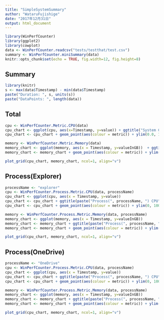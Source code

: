 ---
title: "SimpleSystemSummary"
author: "WataruFujishige"
date: "2017年12月31日"
output: html_document
---

```{r setup, include=FALSE}
library(WinPerfCounter)
library(ggplot2)
library(cowplot)
data <- WinPerfCounter.readcsv("tests/testthat/test.csv")
summary <- WinPerfCounter.miniSummary(data)
knitr::opts_chunk$set(echo = TRUE, fig.width=12, fig.height=8)
```

## Summary

```{r echo=FALSE, warning=FALSE, asis=TRUE}
library(knitr)
s <- max(data$Timestamp) - min(data$Timestamp)
paste("Duration: ", s, units(s))
paste("DataPoints: ", length(data))
```

## Total

```{r, echo=FALSE, warning=FALSE}
cpu <- WinPerfCounter.Metric.CPU(data)
cpu_chart <- ggplot(cpu, aes(x=Timestamp, y=value)) + ggtitle("System CPU")
cpu_chart <- cpu_chart + geom_point(aes(colour = metric)) + ylim(0.0, 100.0)

memory <- WinPerfCounter.Metric.Memory(data)
memory_chart <- ggplot(memory, aes(x = Timestamp, y=valueInGB))  + ggtitle("System Memory")
memory_chart <- memory_chart + geom_point(aes(colour = metric)) + ylim(0, 16)

plot_grid(cpu_chart, memory_chart, ncol=1, align="v")
```

## Process(Explorer)

```{r, echo=FALSE, warning=FALSE}
processName <- "explorer"
cpu <- WinPerfCounter.Process.Metric.CPU(data, processName)
cpu_chart <- ggplot(cpu, aes(x = Timestamp, y=value))
cpu_chart <- cpu_chart + ggtitle(paste("Process(", processName, ") CPU", sep = ""))
cpu_chart <- cpu_chart + geom_point(aes(colour = metric)) + ylim(0, 100.0)

memory <- WinPerfCounter.Process.Metric.Memory(data, processName)
memory_chart <- ggplot(memory, aes(x = Timestamp, y=valueInGB))
memory_chart <- memory_chart + ggtitle(paste("Process(", processName, ") Memory", sep = ""))
memory_chart <- memory_chart + geom_point(aes(colour = metric)) + ylim(0, 1)

plot_grid(cpu_chart, memory_chart, ncol=1, align="v")
```

## Process(OneDrive)

```{r, echo=FALSE, warning=FALSE}
processName <- "OneDrive"
cpu <- WinPerfCounter.Process.Metric.CPU(data, processName)
cpu_chart <- ggplot(cpu, aes(x = Timestamp, y=value))
cpu_chart <- cpu_chart + ggtitle(paste("Process(", processName, ") CPU", sep = ""))
cpu_chart <- cpu_chart + geom_point(aes(colour = metric)) + ylim(0, 100.0)

memory <- WinPerfCounter.Process.Metric.Memory(data, processName)
memory_chart <- ggplot(memory, aes(x = Timestamp, y=valueInGB))
memory_chart <- memory_chart + ggtitle(paste("Process(", processName, ") Memory", sep = ""))
memory_chart <- memory_chart + geom_point(aes(colour = metric)) + ylim(0, 1)

plot_grid(cpu_chart, memory_chart, ncol=1, align="v")
```
